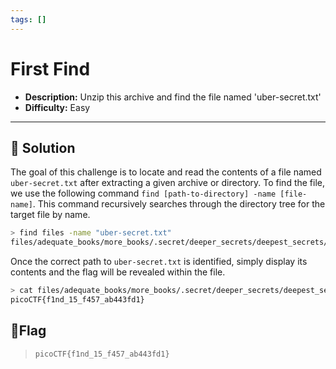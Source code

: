 ---
tags: []
---
# First Find

- **Description:** Unzip this archive and find the file named 'uber-secret.txt'
- **Difficulty:** Easy

---

## 🔎 Solution
The goal of this challenge is to locate and read the contents of a file named `uber-secret.txt` after extracting a given archive or directory.
To find the file, we use the following command `find [path-to-directory] -name [file-name]`. This command recursively searches through the directory tree for the target file by name.
```bash
> find files -name "uber-secret.txt" 
files/adequate_books/more_books/.secret/deeper_secrets/deepest_secrets/uber-secret.txt
```

Once the correct path to `uber-secret.txt` is identified, simply display its contents and the flag will be revealed within the file.
```bash
> cat files/adequate_books/more_books/.secret/deeper_secrets/deepest_secrets/uber-secret.txt
picoCTF{f1nd_15_f457_ab443fd1}
```

## 🚩Flag
> `picoCTF{f1nd_15_f457_ab443fd1}`





                                                                                                                      
